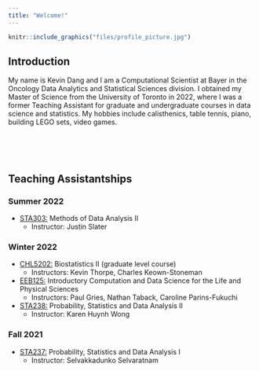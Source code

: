 ```yaml
---
title: "Welcome!"
---
```



```r
knitr::include_graphics("files/profile_picture.jpg")
```

## Introduction
My name is Kevin Dang and I am a Computational Scientist at Bayer in the Oncology Data Analytics and Statistical Sciences division. I obtained my Master of Science from the University of Toronto in 2022, where I was a former Teaching Assistant for graduate and undergraduate courses in data science and statistics. My hobbies include calisthenics, table tennis, piano, building LEGO sets, video games.

<br><br><br>

## Teaching Assistantships 
### Summer 2022
* [STA303:](https://artsci.calendar.utoronto.ca/course/sta303h1) Methods of Data Analysis II
  + Instructor: Justin Slater
  
### Winter 2022
* [CHL5202:](CHL5202.html) Biostatistics II (graduate level course)
  + Instructors: Kevin Thorpe, Charles Keown-Stoneman
* [EEB125:](https://utstat.toronto.edu/nathan/eeb125ggr274info.html) Introductory Computation and Data Science for the Life and Physical Sciences
  + Instructors: Paul Gries, Nathan Taback, Caroline Parins-Fukuchi
* [STA238:](STA238.html) Probability, Statistics and Data Analysis II
  + Instructor: Karen Huynh Wong

### Fall 2021
* [STA237:](STA237.html) Probability, Statistics and Data Analysis I
  + Instructor: Selvakkadunko Selvaratnam


